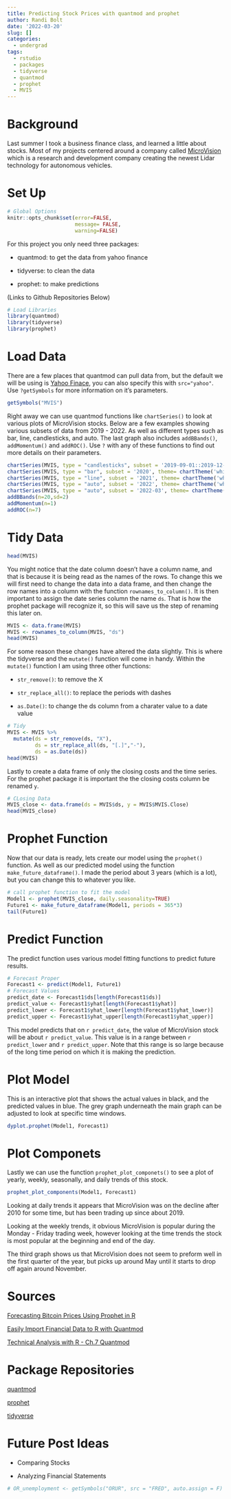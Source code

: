 ```yaml
---
title: Predicting Stock Prices with quantmod and prophet
author: Randi Bolt
date: '2022-03-20'
slug: []
categories:
  - undergrad
tags:
  - rstudio
  - packages
  - tidyverse
  - quantmod
  - prophet
  - MVIS
---
```


# Background 

Last summer I took a business finance class, and learned a little about stocks. Most of my projects centered around a company called [MicroVision](https://www.microvision.com/) which is a research and development company creating the newest Lidar technology for autonomous vehicles. 

# Set Up 

```r
# Global Options 
knitr::opts_chunk$set(error=FALSE,
                      message= FALSE,
                      warning=FALSE)
```

For this project you only need three packages: 

- quantmod: to get the data from yahoo finance

- tidyverse: to clean the data

- prophet: to make predictions 
    
(Links to Github Repositories Below)

```r
# Load Libraries 
library(quantmod)
library(tidyverse)  
library(prophet) 
```

# Load Data 

There are a few places that quantmod can pull data from, but the default we will be using is [Yahoo Finace](https://finance.yahoo.com/), you can also specify this with  `src="yahoo"`. Use `?getSymbols` for more information on it's parameters. 

```r
getSymbols("MVIS")
```

Right away we can use quantmod functions like `chartSeries()` to look at various plots of MicroVision stocks. Below are a few examples showing various subsets of data from 2019 - 2022. As well as different types such as bar, line, candlesticks, and auto. The last graph also includes `addBBands()`, `addMomentum()` and `addROC()`. Use `?` with any of these functions to find out more details on their parameters. 

```r
chartSeries(MVIS, type = "candlesticks", subset = '2019-09-01::2019-12-31', theme= chartTheme('white'))
chartSeries(MVIS, type = "bar", subset = '2020', theme= chartTheme('white'))
chartSeries(MVIS, type = "line", subset = '2021', theme= chartTheme('white'))
chartSeries(MVIS, type = "auto", subset = '2022', theme= chartTheme('white'))
chartSeries(MVIS, type = "auto", subset = '2022-03', theme= chartTheme('white'))
addBBands(n=20,sd=2)
addMomentum(n=1)
addROC(n=7)
```


# Tidy Data

```r
head(MVIS)
```


You might notice that the date column doesn't have a column name, and that is because it is being read as the names of the rows. To change this we will first need to change the data into a data frame, and then change the row names into a column with the function `rownames_to_column()`. It is then important to assign the date series column the name `ds`. That is how the prophet package will recognize it, so this will save us the step of renaming this later on. 

```r
MVIS <- data.frame(MVIS)
MVIS <- rownames_to_column(MVIS, "ds")
head(MVIS)
```

For some reason these changes have altered the data slightly. This is where the tidyverse and the `mutate()` function will come in handy. Within the `mutate()` function I am using three other functions: 

- `str_remove()`: to remove the X

- `str_replace_all()`: to replace the periods with dashes

- `as.Date()`: to change the ds column from a charater value to a date value

```r
# Tidy 
MVIS <- MVIS %>%
  mutate(ds = str_remove(ds, "X"),
         ds = str_replace_all(ds, "[.]","-"),
         ds = as.Date(ds))
head(MVIS)
```

Lastly to create a data frame of only the closing costs and the time series. For the prophet package it is important the the closing costs column be renamed `y`. 

```r
# CLosing Data 
MVIS_close <- data.frame(ds = MVIS$ds, y = MVIS$MVIS.Close)
head(MVIS_close)
```

# Prophet Function

Now that our data is ready, lets create our model using the `prophet()` function. As well as our predicted model using the function `make_future_dataframe()`. I made the period about 3 years (which is a lot), but you can change this to whatever you like. 

```r
# call prophet function to fit the model 
Model1 <- prophet(MVIS_close, daily.seasonality=TRUE)
Future1 <- make_future_dataframe(Model1, periods = 365*3)
tail(Future1)
```

# Predict Function 

The predict function uses various model fitting functions to predict future results.

```r
# Forecast Proper 
Forecast1 <- predict(Model1, Future1)
# Forecast Values 
predict_date <- Forecast1$ds[length(Forecast1$ds)]
predict_value <- Forecast1$yhat[length(Forecast1$yhat)]
predict_lower <- Forecast1$yhat_lower[length(Forecast1$yhat_lower)]
predict_upper <- Forecast1$yhat_upper[length(Forecast1$yhat_upper)]
```

This model predicts that on `r predict_date`, the value of MicroVision stock will be about `r predict_value`. This value is in a range between `r predict_lower` and `r predict_upper`. Note that this range is so large because of the long time period on which it is making the prediction. 

# Plot Model 

This is an interactive plot that shows the actual values in black, and the predicted values in blue. The grey graph underneath the main graph can be adjusted to look at specific time windows. 

```r
dyplot.prophet(Model1, Forecast1)
```

# Plot Componets 

Lastly we can use the function `prophet_plot_componets()` to see a plot of yearly, weekly, seasonally, and daily trends of this stock. 

```r
prophet_plot_components(Model1, Forecast1)
```

Looking at daily trends it appears that MicroVision was on the decline after 2010 for some time, but has been trading up since about 2019. 

Looking at the weekly trends, it obvious MicroVision is popular during the Monday - Friday trading week, however looking at the time trends the stock is most popular at the beginning and end of the day.

The third graph shows us that MicroVision does not seem to preform well in the first quarter of the year, but picks up around May until it starts to drop off again around November. 


# Sources 

[Forecasting Bitcoin Prices Using Prophet in R](https://www.youtube.com/watch?v=4784Ait88G8&t=311s)

[Easily Import Financial Data to R with Quantmod](https://www.youtube.com/watch?v=bDXeRofJFTE)

[Technical Analysis with R - Ch.7 Quantmod](https://bookdown.org/kochiuyu/Technical-Analysis-with-R/quantmod.html)

# Package Repositories 

[quantmod](https://github.com/joshuaulrich/quantmod)

[prophet](https://github.com/facebook/prophet)

[tidyverse](https://github.com/tidyverse)

[]()

# Future Post Ideas

- Comparing Stocks 

- Analyzing Financial Statements

```r
# OR_unemployment <- getSymbols("ORUR", src = "FRED", auto.assign = F)
```


